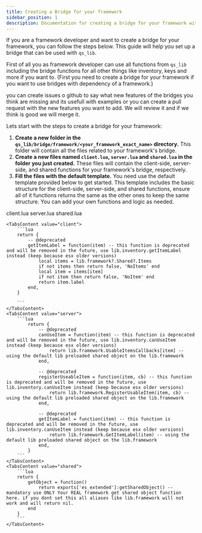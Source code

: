 ```yaml
---
title: Creating a Bridge for your framework
sidebar_position: 1
description: Documentation for creating a bridge for your framework with qs_lib.
---
```



If you are a framework developer and want to create a bridge for your framework, you can follow the steps below. This guide will help you set up a bridge that can be used with `qs_lib`.

First of all you as framework developer can use all functions from `qs_lib` including the bridge functions for all other things like inventory, keys and more if you want to. (First you need to create a bridge for your framework if you want to use bridges with dependency of a framework.)

you can create issues o github to say what new features of the bridges you think are missing and its usefull with examples or you can create a pull request with the new features you want to add. We will review it and if we think is good we will merge it.


Lets start with the steps to create a bridge for your framework:

1. **Create a new folder in the `qs_lib/bridge/framework/<your_framework_exact_name>` directory.** This folder will contain all the files related to your framework's bridge.
2. **Create a new files named `client.lua`, `server.lua` and `shared.lua` in the folder you just created.** These files will contain the client-side, server-side, and shared functions for your framework's bridge, respectively.
3. **Fill the files with the default template.** You need use the default template provided below to get started. This template includes the basic structure for the client-side, server-side, and shared functions, ensure all of it functions returns the same as the other ones to keep the same structure. You can add your own functions and logic as needed.

<Tabs defaultValue="client" className="mt-4">
  <TabsList className="grid w-full grid-cols-2">
    <TabsTrigger value="client">client.lua</TabsTrigger>
    <TabsTrigger value="server">server.lua</TabsTrigger>
    <TabsTrigger value="shared">shared.lua</TabsTrigger>
  </TabsList>

    <TabsContent value="client">
        ```lua
        return {
            -- @deprecated
            getItemLabel = function(item) -- this function is deprecated and will be removed in the future, use lib.inventory.getItemLabel instead (keep because esx older versions)
                local items = lib.framework?.Shared?.Items
                if not items then return false, 'NoItems' end
                local item = items[item]
                if not item then return false, 'NoItem' end
                return item.label
            end,
        }

        ```
    </TabsContent>
    <TabsContent value="server">
        ```lua
            return {
                -- @deprecated
                canUseItem = function(item) -- this function is deprecated and will be removed in the future, use lib.inventory.canUseItem instead (keep because esx older versions)
                    return lib.framework.UsableItemsCallbacks[item] -- using the default lib preloaded shared object on the lib.framework
                end,

                -- @deprecated
                registerUseableItem = function(item, cb) -- this function is deprecated and will be removed in the future, use lib.inventory.canUseItem instead (keep because esx older versions)
                    return lib.framework.RegisterUsableItem(item, cb) -- using the default lib preloaded shared object on the lib.framework
                end,

                -- @deprecated
                getItemLabel = function(item) -- this function is deprecated and will be removed in the future, use lib.inventory.canUseItem instead (keep because esx older versions)
                    return lib.framework.GetItemLabel(item) -- using the default lib preloaded shared object on the lib.framework
                end,
            }
        ```
    </TabsContent>
    <TabsContent value="shared">
        ```lua
        return {
            getObject = function()
                return exports['es_extended']:getSharedObject() -- mandatory use ONLY Your REAL framework get shared object function here. if you dont set this all aliases like lib.framework will not work and will return nil.
            end
        }
        ```
    </TabsContent>
</Tabs>